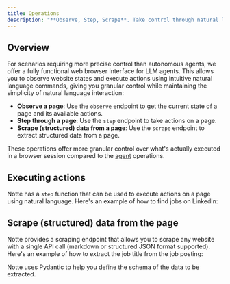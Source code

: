 ```yaml
---
title: Operations
description: "**Observe, Step, Scrape**. Take control through natural language commands"
---
```



## Overview

For scenarios requiring more precise control than autonomous agents, we offer a fully functional web browser interface for LLM agents. This allows you to observe website states and execute actions using intuitive natural language commands, giving you granular control while maintaining the simplicity of natural language interaction:

* **Observe a page**: Use the `observe` endpoint to get the current state of a page and its available actions.
* **Step through a page**: Use the `step` endpoint to take actions on a page.
* **Scrape (structured) data from a page**: Use the `scrape` endpoint to extract structured data from a page.

These operations offer more granular control over what's actually executed in a browser session compared to the [agent](/side/fullstack/agents) operations.

## Executing actions

Notte has a `step` function that can be used to execute actions on a page using natural language. Here's an example of how to find jobs on LinkedIn:

<LinkedInStep/>

## Scrape (structured) data from the page

Notte provides a scraping endpoint that allows you to scrape any website with a single API call (markdown or structured JSON format supported). Here's an example of how to extract the job title from the job posting:

<ScrapePython />

Notte uses Pydantic to help you define the schema of the data to be extracted.

